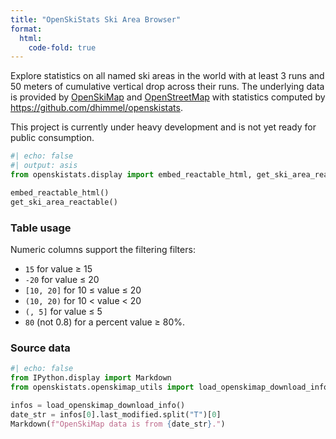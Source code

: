 ```yaml
---
title: "OpenSkiStats Ski Area Browser"
format:
  html:
    code-fold: true
---
```


Explore statistics on all named ski areas in the world with at least 3 runs and 50 meters of cumulative vertical drop across their runs.
The underlying data is provided by [OpenSkiMap](https://openskimap.org) and [OpenStreetMap](https://www.openstreetmap.org) with statistics computed by <https://github.com/dhimmel/openskistats>.

::: {.callout-warning}
This project is currently under heavy development and is not yet ready for public consumption.
:::

::: {.column-screen-inset}
```python
#| echo: false
#| output: asis
from openskistats.display import embed_reactable_html, get_ski_area_reactable

embed_reactable_html()
get_ski_area_reactable()
```
:::

### Table usage

Numeric columns support the filtering filters:

- `15` for value ≥ 15
- `-20` for value ≤ 20
- `[10, 20]` for 10 ≤ value ≤ 20
- `(10, 20)` for 10 < value < 20
- `(, 5]` for value ≤ 5
- `80` (not 0.8) for a percent value ≥ 80%.


### Source data 

```python
#| echo: false
from IPython.display import Markdown
from openskistats.openskimap_utils import load_openskimap_download_info

infos = load_openskimap_download_info()
date_str = infos[0].last_modified.split("T")[0]
Markdown(f"OpenSkiMap data is from {date_str}.")
```
